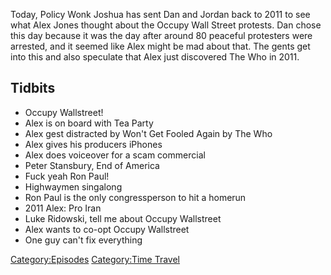 {{DEFAULTSORT:
    #_EPISODE_0255:September 25, 2011
}}{{Episode
    | title           = September 25, 2011
    | caption         = Listen to this episode on [https://knowledgefight.libsyn.com/knowledge-fight-september-25-2011 Libsyn] [https://open.spotify.com/episode/2LtKDbWWTTmrsWqDLmy5zz Spotify]
    | episodeNumber   = 255
    | length          = 01:23:58
    | airDate         = January 23, 2019
    | coverageDate    = September 25, 2011
    | episodeType     = [[:Category:Time Travel|Time Travel]]
    | appearance      = [[The Who]], [[Peter Stansbury]], [[Ron Paul]], [[Luke Ridowski]]
    | previousEpisode = [[254: April 9-10, 2009]]
    | nextEpisode     = [[256: January 17-23, 2019]]
}}

{{Stub}}

Today, Policy Wonk Joshua has sent Dan and Jordan back to 2011 to see what Alex Jones thought about the Occupy Wall Street protests. Dan chose this day because it was the day after around 80 peaceful protesters were arrested, and it seemed like Alex might be mad about that. The gents get into this and also speculate that Alex just discovered The Who in 2011.

==Tidbits==

*Occupy Wallstreet!
*Alex is on board with Tea Party
*Alex gest distracted by Won't Get Fooled Again by The Who
*Alex gives his producers iPhones
*Alex does voiceover for a scam commercial
*Peter Stansbury, End of America
*Fuck yeah Ron Paul!
*Highwaymen singalong
*Ron Paul is the only congressperson to hit a homerun
*2011 Alex: Pro Iran
*Luke Ridowski, tell me about Occupy Wallstreet
*Alex wants to co-opt Occupy Wallstreet
*One guy can't fix everything

[[Category:Episodes]]
[[Category:Time Travel]]
